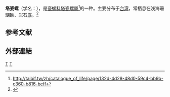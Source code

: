 {{Speciesbox
| taxon = Apicalia hians
| binomial_authority = Waren, 1980
}}
'''塔瓷螺'''（学名：''{{lang|la|Apicalia hians}}''），是[[瓷螺科|瓷螺科]][[塔瓷螺屬|塔瓷螺屬]]<ref>http://taibif.tw/zh/catalogue_of_life/page/132d-4d28-48d0-59c4-bb9b-c360-b816-bcff</ref>的一种。主要分布于[[台湾|台湾]]，常栖息在浅海珊瑚礁、岩石底。<ref>{{cite web|url=http://shell.sinica.edu.tw/chinese/shellbase_detail.php?science_no=3405|title=国际贝库：塔瓷螺|publisher=台湾贝类资料库|accessdate=2009-08-11|archive-date=2016-03-04|archive-url=https://web.archive.org/web/20160304104905/http://shell.sinica.edu.tw/chinese/shellbase_detail.php?science_no=3405|dead-url=no}}</ref>

==参考文献==
{{reflist|2}}

==外部連結==
{{reflist}}
{{taxonbar}}
[[Category:_1980年描述的动物|T]]
[[Category:塔瓷螺屬|T]]
